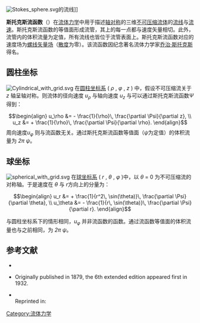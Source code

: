 [[File:Stokes_sphere.svg|right]]的流线]]

'''斯托克斯流函数'''（{{lang-en|Stokes stream function}}）在[[流体力学|流体力学]]中用于描述[[轴对称|轴对称]]的三维[[不可压缩流体|不可压缩流体]]的[[流线|流线]]与[[流速|流速]]。斯托克斯流函数的等值面形成流管，其上的每一点都与速度矢量相切。此外，流管内的体积流量为定值，所有流线也皆位于流管表面上。斯托克斯流函数对应的速度场为[[螺线矢量场|螺线矢量场]]（[[散度|散度]]为零）。该流函数因纪念著名流体力学家[[乔治·斯托克斯|乔治·斯托克斯]]得名。

== 圆柱坐标 ==
[[File:Cylindrical_with_grid.svg|thumb]]
在[[圆柱坐标系|圆柱坐标系]] ( ''ρ'' , ''φ'' , ''z'' ) 中，假设不可压缩流关于 ''z'' 轴呈轴对称。则流体的径向速度 ''u<sub>ρ</sub>'' 与轴向速度 ''u<sub>z</sub>'' 与可以通过斯托克斯流函数<math>\Psi</math>得到：
:<math>
  \begin{align}
  u_\rho &= - \frac{1}{\rho}\, \frac{\partial \Psi}{\partial z},
  \\
  u_z    &= + \frac{1}{\rho}\, \frac{\partial \Psi}{\partial \rho}.
  \end{align}
</math>
周向速度''u<sub>φ</sub>'' 则与流函数无关。通过斯托克斯流函数等值面（''ψ''为定值）的体积流量为 ''2π ψ''。

== 球坐标 ==
[[File:spherical_with_grid.svg|thumb]]
在[[球坐标系|球坐标系]] ( ''r'' , ''θ'' , ''φ'' )中，以 ''θ'' = 0 为不可压缩流的对称轴。于是速度在 ''θ'' 与 ''r''方向上的分量为：
:<math>
  \begin{align}
  u_r      &= + \frac{1}{r^2\, \sin(\theta)}\, \frac{\partial \Psi}{\partial \theta},
  \\
  u_\theta &= - \frac{1}{r\, \sin(\theta)}\, \frac{\partial \Psi}{\partial r}.
  \end{align}
</math>

与圆柱坐标系下的情形相同，''u<sub>φ</sub>'' 并非流函数的函数。通过流函数等值面的体积流量也与之前相同，为 ''2π ψ''。

== 参考文献 ==
*{{cite book | first=G.K. | last=Batchelor | title=An Introduction to Fluid Dynamics | year=1967 | publisher=Cambridge University Press | isbn=0-521-66396-2 }}
*{{cite book | first=H. | last=Lamb | authorlink=贺拉斯·兰姆 | year=1994 | title=Hydrodynamics | publisher=Cambridge University Press | edition=6th| isbn=978-0-521-45868-9 }} Originally published in 1879, the 6th extended edition appeared first in 1932.
*{{cite journal | first=G.G. | last=Stokes | authorlink=乔治·斯托克斯 | year= 1842 | title= On the steady motion of incompressible fluids | journal= Transactions of the Cambridge Philosophical Society | volume= 7 | pages= 439–453 | bibcode=1848TCaPS...7..439S }}<br>Reprinted in: {{cite book | first= G.G. | last=Stokes | year= 1880 | title= Mathematical and Physical Papers, Volume I | publisher= Cambridge University Press | pages= 1–16 | url= https://archive.org/details/mathphyspapers01stokrich }}

[[Category:流体力学|Category:流体力学]]